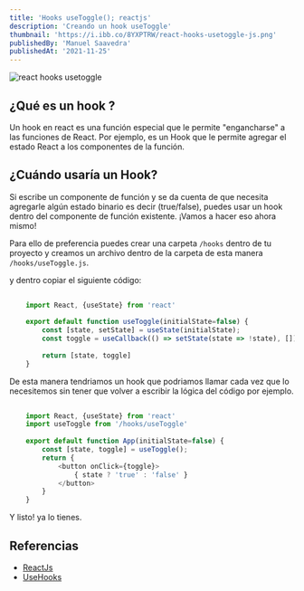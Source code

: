 ---
title: 'Hooks useToggle(); reactjs'
description: 'Creando un hook useToggle'
thumbnail: 'https://i.ibb.co/8YXPTRW/react-hooks-usetoggle-js.png'
publishedBy: 'Manuel Saavedra'
publishedAt: '2021-11-25'
---

<img
    className="img-responsive featured"
    alt="react hooks usetoggle"
    src="https://i.ibb.co/8YXPTRW/react-hooks-usetoggle-js.png"
/>

## ¿Qué es un hook ?

Un hook en react es una función especial que le permite "engancharse" a las funciones de React. Por ejemplo, es un Hook que le permite agregar el estado React a los componentes de la función.

## ¿Cuándo usaría un Hook?

Si escribe un componente de función y se da cuenta de que necesita agregarle algún estado binario es decir (true/false), puedes usar un hook dentro del componente de función existente. ¡Vamos a hacer eso ahora mismo!

Para ello de preferencia puedes crear una carpeta `/hooks` dentro de tu proyecto y creamos un archivo dentro de la carpeta de esta manera `/hooks/useToggle.js`.

y dentro copiar el siguiente código:

``` jsx:/hooks/useToggle.js
	
    import React, {useState} from 'react'
	
	export default function useToggle(initialState=false) {
		const [state, setState] = useState(initialState);
		const toggle = useCallback(() => setState(state => !state), []);
		
		return [state, toggle]
	}
```

De esta manera tendriamos un hook que podriamos llamar cada vez que lo necesitemos sin tener que volver a escribir la lógica del código por ejemplo.

``` jsx:/hooks/App.js
    
    import React, {useState} from 'react'
	import useToggle from '/hooks/useToggle'
	
	export default function App(initialState=false) {
		const [state, toggle] = useToggle();
		return {
            <button onClick={toggle}>
                { state ? 'true' : 'false' } 
			</button>
		}
	}
```

Y listo! ya lo tienes.

## Referencias

- [ReactJs](https://reactjs.org/docs/hooks-state.html)
- [UseHooks](https://usehooks.com/useToggle/)
